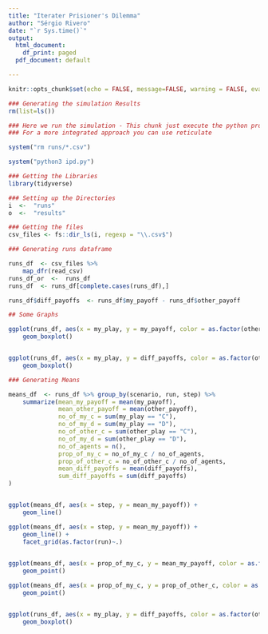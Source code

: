 ```yaml
---
title: "Iterater Prisioner's Dilemma"
author: "Sérgio Rivero"
date: "`r Sys.time()`"
output:
  html_document:
    df_print: paged
  pdf_document: default

---
```


```r
knitr::opts_chunk$set(echo = FALSE, message=FALSE, warning = FALSE, eval = TRUE)

### Generating the simulation Results
rm(list=ls())
```


```r

### Here we run the simulation - This chunk just execute the python programa
### For a more integrated approach you can use reticulate

system("rm runs/*.csv")

system("python3 ipd.py")


```



```r

### Getting the Libraries
library(tidyverse)

```


```r

### Setting up the Directories
i  <-  "runs"
o  <-  "results"
```



```r

### Getting the files 
csv_files <- fs::dir_ls(i, regexp = "\\.csv$")

```



```r

### Generating runs dataframe

runs_df  <- csv_files %>%
    map_dfr(read_csv)
runs_df_or  <-  runs_df
runs_df  <- runs_df[complete.cases(runs_df),]

runs_df$diff_payoffs  <- runs_df$my_payoff - runs_df$other_payoff

```


```r
## Some Graphs

ggplot(runs_df, aes(x = my_play, y = my_payoff, color = as.factor(other_play))) +
    geom_boxplot()


ggplot(runs_df, aes(x = my_play, y = diff_payoffs, color = as.factor(other_play))) +
    geom_boxplot()

```




```r
### Generating Means

means_df  <- runs_df %>% group_by(scenario, run, step) %>%
    summarize(mean_my_payoff = mean(my_payoff),
              mean_other_payoff = mean(other_payoff),
              no_of_my_c = sum(my_play == "C"),
              no_of_my_d = sum(my_play == "D"),
              no_of_other_c = sum(other_play == "C"),
              no_of_my_d = sum(other_play == "D"),
              no_of_agents = n(),
              prop_of_my_c = no_of_my_c / no_of_agents,
              prop_of_other_c = no_of_other_c / no_of_agents,
              mean_diff_payoffs = mean(diff_payoffs),
              sum_diff_payoffs = sum(diff_payoffs)
)



```



```r


ggplot(means_df, aes(x = step, y = mean_my_payoff)) +
    geom_line()

ggplot(means_df, aes(x = step, y = mean_my_payoff)) +
    geom_line() +
    facet_grid(as.factor(run)~.)
   

ggplot(means_df, aes(x = prop_of_my_c, y = mean_my_payoff, color = as.factor(run))) +
    geom_point()

ggplot(means_df, aes(x = prop_of_my_c, y = prop_of_other_c, color = as.factor(run))) +
    geom_point()


ggplot(runs_df, aes(x = my_play, y = diff_payoffs, color = as.factor(other_play))) +
    geom_boxplot()

```

